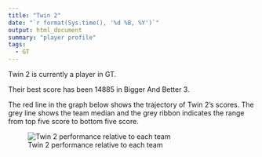 ```yaml
---
title: "Twin 2"
date: "`r format(Sys.time(), '%d %B, %Y')`"
output: html_document
summary: "player profile"
tags:
  - GT
---
```


Twin 2 is currently a player in GT.

Their best score has been 14885 in Bigger And Better 3.

The red line in the graph below shows the trajectory of Twin 2's scores. The grey line shows the team median and the grey ribbon indicates the range from top five score to bottom five score.

![Twin 2 performance relative to each team](Twin2.jpg)
